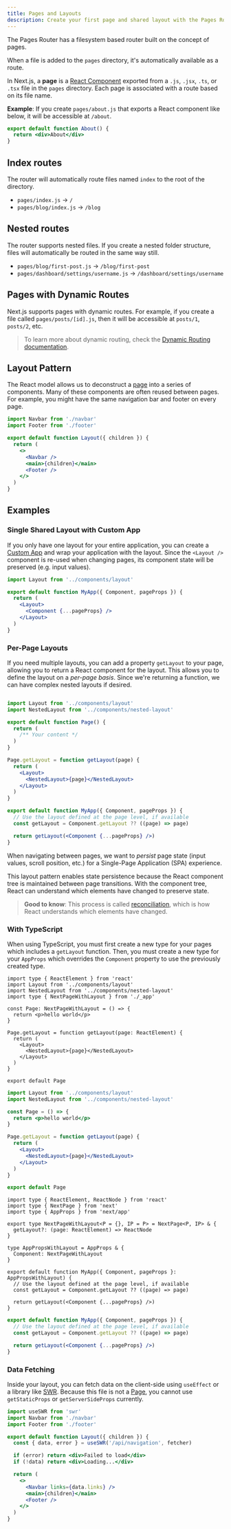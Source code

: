 ```yaml
---
title: Pages and Layouts
description: Create your first page and shared layout with the Pages Router.
---
```


The Pages Router has a filesystem based router built on the concept of pages.

When a file is added to the `pages` directory, it's automatically available as a route.

In Next.js, a **page** is a [React Component](https://react.dev/learn/your-first-component) exported from a `.js`, `.jsx`, `.ts`, or `.tsx` file in the `pages` directory. Each page is associated with a route based on its file name.

**Example**: If you create `pages/about.js` that exports a React component like below, it will be accessible at `/about`.

```jsx
export default function About() {
  return <div>About</div>
}
```

## Index routes

The router will automatically route files named `index` to the root of the directory.

- `pages/index.js` → `/`
- `pages/blog/index.js` → `/blog`

## Nested routes

The router supports nested files. If you create a nested folder structure, files will automatically be routed in the same way still.

- `pages/blog/first-post.js` → `/blog/first-post`
- `pages/dashboard/settings/username.js` → `/dashboard/settings/username`

## Pages with Dynamic Routes

Next.js supports pages with dynamic routes. For example, if you create a file called `pages/posts/[id].js`, then it will be accessible at `posts/1`, `posts/2`, etc.

> To learn more about dynamic routing, check the [Dynamic Routing documentation](/docs/pages/building-your-application/routing/dynamic-routes).

## Layout Pattern

The React model allows us to deconstruct a [page](/docs/pages/building-your-application/routing/pages-and-layouts) into a series of components. Many of these components are often reused between pages. For example, you might have the same navigation bar and footer on every page.

```jsx filename="components/layout.js"
import Navbar from './navbar'
import Footer from './footer'

export default function Layout({ children }) {
  return (
    <>
      <Navbar />
      <main>{children}</main>
      <Footer />
    </>
  )
}
```

## Examples

### Single Shared Layout with Custom App

If you only have one layout for your entire application, you can create a [Custom App](/docs/pages/building-your-application/routing/custom-app) and wrap your application with the layout. Since the `<Layout />` component is re-used when changing pages, its component state will be preserved (e.g. input values).

```jsx filename="pages/_app.js"
import Layout from '../components/layout'

export default function MyApp({ Component, pageProps }) {
  return (
    <Layout>
      <Component {...pageProps} />
    </Layout>
  )
}
```

### Per-Page Layouts

If you need multiple layouts, you can add a property `getLayout` to your page, allowing you to return a React component for the layout. This allows you to define the layout on a _per-page basis_. Since we're returning a function, we can have complex nested layouts if desired.

```jsx filename="pages/index.js"

import Layout from '../components/layout'
import NestedLayout from '../components/nested-layout'

export default function Page() {
  return (
    /** Your content */
  )
}

Page.getLayout = function getLayout(page) {
  return (
    <Layout>
      <NestedLayout>{page}</NestedLayout>
    </Layout>
  )
}
```

```jsx filename="pages/_app.js"
export default function MyApp({ Component, pageProps }) {
  // Use the layout defined at the page level, if available
  const getLayout = Component.getLayout ?? ((page) => page)

  return getLayout(<Component {...pageProps} />)
}
```

When navigating between pages, we want to _persist_ page state (input values, scroll position, etc.) for a Single-Page Application (SPA) experience.

This layout pattern enables state persistence because the React component tree is maintained between page transitions. With the component tree, React can understand which elements have changed to preserve state.

> **Good to know**: This process is called [reconciliation](https://react.dev/learn/preserving-and-resetting-state), which is how React understands which elements have changed.

### With TypeScript

When using TypeScript, you must first create a new type for your pages which includes a `getLayout` function. Then, you must create a new type for your `AppProps` which overrides the `Component` property to use the previously created type.

```tsx filename="pages/index.tsx" switcher
import type { ReactElement } from 'react'
import Layout from '../components/layout'
import NestedLayout from '../components/nested-layout'
import type { NextPageWithLayout } from './_app'

const Page: NextPageWithLayout = () => {
  return <p>hello world</p>
}

Page.getLayout = function getLayout(page: ReactElement) {
  return (
    <Layout>
      <NestedLayout>{page}</NestedLayout>
    </Layout>
  )
}

export default Page
```

```jsx filename="pages/index.js" switcher
import Layout from '../components/layout'
import NestedLayout from '../components/nested-layout'

const Page = () => {
  return <p>hello world</p>
}

Page.getLayout = function getLayout(page) {
  return (
    <Layout>
      <NestedLayout>{page}</NestedLayout>
    </Layout>
  )
}

export default Page
```

```tsx filename="pages/_app.tsx" switcher
import type { ReactElement, ReactNode } from 'react'
import type { NextPage } from 'next'
import type { AppProps } from 'next/app'

export type NextPageWithLayout<P = {}, IP = P> = NextPage<P, IP> & {
  getLayout?: (page: ReactElement) => ReactNode
}

type AppPropsWithLayout = AppProps & {
  Component: NextPageWithLayout
}

export default function MyApp({ Component, pageProps }: AppPropsWithLayout) {
  // Use the layout defined at the page level, if available
  const getLayout = Component.getLayout ?? ((page) => page)

  return getLayout(<Component {...pageProps} />)
}
```

```jsx filename="pages/_app.js" switcher
export default function MyApp({ Component, pageProps }) {
  // Use the layout defined at the page level, if available
  const getLayout = Component.getLayout ?? ((page) => page)

  return getLayout(<Component {...pageProps} />)
}
```

### Data Fetching

Inside your layout, you can fetch data on the client-side using `useEffect` or a library like [SWR](https://swr.vercel.app/). Because this file is not a [Page](/docs/pages/building-your-application/routing/pages-and-layouts), you cannot use `getStaticProps` or `getServerSideProps` currently.

```jsx filename="components/layout.js"
import useSWR from 'swr'
import Navbar from './navbar'
import Footer from './footer'

export default function Layout({ children }) {
  const { data, error } = useSWR('/api/navigation', fetcher)

  if (error) return <div>Failed to load</div>
  if (!data) return <div>Loading...</div>

  return (
    <>
      <Navbar links={data.links} />
      <main>{children}</main>
      <Footer />
    </>
  )
}
```
